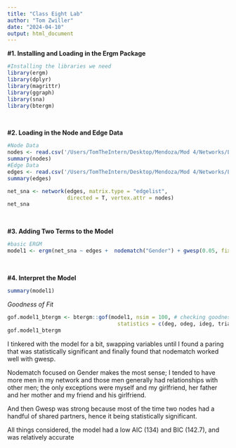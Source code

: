 ```yaml
---
title: "Class Eight Lab"
author: "Tom Zwiller"
date: "2024-04-10"
output: html_document
---
```

**#1. Installing and Loading in the Ergm Package**
```r
#Installing the libraries we need
library(ergm)
library(dplyr)
library(magrittr)
library(ggraph)
library(sna)
library(btergm)
```
<br>

**#2. Loading in the Node and Edge Data**
```r
#Node Data
nodes <- read.csv('/Users/TomTheIntern/Desktop/Mendoza/Mod 4/Networks/Lab 2/nodelist.csv')
summary(nodes)
#Edge Data
edges <- read.csv('/Users/TomTheIntern/Desktop/Mendoza/Mod 4/Networks/Lab 2/edgelist.csv')
summary(edges)

net_sna <- network(edges, matrix.type = "edgelist", 
                   directed = T, vertex.attr = nodes)
net_sna
```
<br>

**#3. Adding Two Terms to the Model**
```r
#basic ERGM
model1 <- ergm(net_sna ~ edges +  nodematch("Gender") + gwesp(0.05, fixed = TRUE))
```
<br>

**#4. Interpret the Model**
```r
summary(model1)
```

*Goodness of Fit*
```r
gof.model1_btergm <- btergm::gof(model1, nsim = 100, # checking goodness of fit of model estimates against 100 simulated networks
                                   statistics = c(deg, odeg, ideg, triad.directed))
gof.model1_btergm 
```

I tinkered with the model for a bit, swapping variables until I found a paring that was statistically significant and finally found that nodematch worked well with gwesp.

Nodematch focused on Gender makes the most sense; I tended to have more men in my network and those men generally had relationships with other men; the only exceptions were myself and my girlfriend, her father and her mother and my friend and his girlfriend. 

And then Gwesp was strong because most of the time two nodes had a handful of shared partners, hence it being statistically significant. 

All things considered, the model had a low AIC (134) and BIC (142.7), and was relatively accurate

<br>
<br>
<br>
<br>
<br>
<br>
<br>
<br>